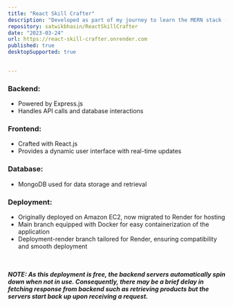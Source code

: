 ```yaml
---
title: "React Skill Crafter"
description: "Developed as part of my journey to learn the MERN stack (MongoDB, Express.js, React.js, Node.js)"
repository: satwikbhasin/ReactSkillCrafter
date: "2023-03-24"
url: https://react-skill-crafter.onrender.com
published: true
desktopSupported: true

  
---
```

### Backend: 
  - Powered by Express.js
  - Handles API calls and database interactions

### Frontend: 
  - Crafted with React.js
  - Provides a dynamic user interface with real-time updates

### Database:
  - MongoDB used for data storage and retrieval

### Deployment:
  - Originally deployed on Amazon EC2, now migrated to Render for hosting
  - Main branch equipped with Docker for easy containerization of the application
  - Deployment-render branch tailored for Render, ensuring compatibility and smooth deployment

<br></br>
***NOTE: As this deployment is free, the backend servers automatically spin down when not in use. Consequently, there may be a brief delay in fetching response from backend such as retrieving products but the servers start back up upon receiving a request.***